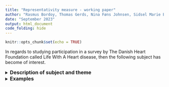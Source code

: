 ```yaml
---
title: "Representativity measure - working paper"
author: "Rasmus Bordoy, Thomas Gerds, Nina Føns Johnsen, Sidsel Marie Bernt Jørgensen"
date: "September 2023"
output: html_document
code_folding: hide
---
```


```r
knitr::opts_chunk$set(echo = TRUE)
```




In regards to studying participation in a survey by The Danish Heart Foundation called Life With A Heart disease, then the following subject has become of interest.

\newline

<details>
<summary>
<font size= "3"> **Description of subject and theme** </font>
</summary>
<br>
The subject/theme is to find some measure that speaks of the representativity amongst the participants in the survey.
The notion of representativity is somewhat arbitrary, since it does not have a clear statistical meaning. In short, the interest is to investigate to what extent the proportions of groups within a dataset (respondants only) is equal or perhaps homogeneous.

\newline

Some representativity measures will be presented through examples, first for categorical groups, and then later an attempt to incorporate continuous variables into the measure will be made.

\newline
</details>

<details>
<summary>
<font size= "3"> **Examples** </font>
</summary>
<br>
<details>
<summary>
<font size= "3"> **Example 1** - *Contribution of disjoint groups falling below the overall response rate* </font>
</summary>
<br>

In this example the intention is to measure how much the response rate within \textbf{two} groups differs from the overall response rate.

Assume that there are two stratifications in the data meaning that there is only one covariate with two groups in the following setup.

The difference in response rate is measured whenever the response rate falls below the $\underline{\text{overall response rate}}$, since some may argue that an over-representation within a group doesn't cause problems nor more potential.

\newline

Let ${p}_{\text{overall}} = \frac{\sum_{i=1}^{N} \pi_i}{N}$ be the overall response rate for a response indicator $\pi_i \in \{0,1\}$. Then let $g_1$ and $g_2$ be two disjoint groups within the data, say male and female, and let ${p}_{g_1}$ and ${p}_{g_2}$ be their response rates. The categorical response rate is defined as 
$${p}_{g_1} =  \frac{\sum_{i=1}^{N_{g_1}} \pi_i }{N_{g_1}},$$ where $N_{g_1}$ is the number of records within group $1$.

Allowing the contribution from response rates within groups only being present whenever the response rates fall below ${p}_{\text{overall}}$, then the following measure measures to which extent the response rates fall below the overall response rate.


\begin{align}

\text{R} & = \frac{{p}_{g_1} 1_{  \{ {p}_{g_1} <{p}_{\text{overall}} \} }+
{p}_{\text{overall}} 1_{ \{{p}_{g_1} \geq {p}_{\text{overall}} \} 
}
\,\,\,\,+
\,\,\,\,
{p}_{g_2} 1_{ \{ 
{p}_{g_2} <{p}_{\text{overall}} \}
}+{p}_{\text{overall}} 
1_{ \{ {p}_{g_2} \geq {p}_{\text{overall}} \}} }
{2 \cdot {p}_{\text{overall}}} \\
& = 1+\frac{ \frac{1}{2} \left\{  1_{ \{ p_{g_1} < p_{\text{overall}} \} } \left( p_{g_1} - p_{\text{overall}} \right) \,\, + \,\,  1_{ \{ p_{g_2} < p_{\text{overall}} \} } \left( p_{g_2} - p_{\text{overall}} \right)  \right\}  }{p_{\text{overall}}},
\end{align}
where $-1 \leq 1_{ \{ p_{g_1} < p_{\text{overall}} \} } \left( p_{g_1} - p_{\text{overall}} \right) \leq 0$ leading to $R \in [0,1]$.
This leads to an average representativity of the groups in terms of response, and it is measured from a perspective that reaching $1$, or say $100 \%$, is only a possibility if the response rates (not the number of responses) are perfectly split across the groups.

\newline

A covariate with $K$ groups has the following categorical representativity measure

\begin{align}

\text{R} & = 
1+\frac{ \frac{1}{K} \left\{ \sum_{i=1}^K 1_{ \{ p_{g_i} < p_{\text{overall}} \} } \left( p_{g_i} - p_{\text{overall}} \right)  \right\}  }{p_{\text{overall}}}.
\end{align}

</details>



<details>
<summary>
<font size= "3"> **Example 2** - *Contribution of continuous covariate falling below the overall response rate* </font>
</summary>
<br>
\newline
Considering contributions of covariates that are continuous, then a different strategy has to be considered in order to find the representativity and balance though the values the covariate takes in regards of response rates. Assuming the continuous covariate is age, then it is of interest to consider how the response rates are distributed along the values the age covariate takes and then measure how this behaviour is compared to the overall response rate. Response rates above the overall response rate are, again, assumed to not contribute to the representativity any more than the overall response rate, but contributions below the overall response rate will be "punished" in regards to lacking representativity.

The presented representativity measure will represent the balance in the response for a continuous covariate, but it does not represent which values in the covariate are either balanced or unbalanced. In other words, the representativity of the continuous covariate is combined into a single number representing the overall average representativity within the continuous covariate.

Consider the following figure

```r
obs_age <- seq(from=40,to=81,by=1)
pot_age <- seq(from=35,to=120,by=1)
overall_rate <- 0.55
age_specific_rate <- -sin(obs_age/45)+1.4

plot(x=pot_age,y=rep(overall_rate,length(pot_age)),type="l",ylim=c(0,1),xlim=c(min(pot_age),max(pot_age)+15),xlab="Age",ylab="Response rate",main="Response rates within age")

text(x=129,y=0.57,"Overall rate")

lines(y=age_specific_rate,x=obs_age,col=9,lwd=2)
lines(y=rep(age_specific_rate[length(obs_age)],10),x=seq(from=max(obs_age)+1,to=max(obs_age)+5,length=10))
text(y=age_specific_rate[length(obs_age)],x=102,"Age specific rate")

lines(x=rep(40,10),y=seq(from=0,to=0.65,length=10),col=2)
text(x=min(obs_age)+4,y=0.7,"Min. obs. age")

lines(x=rep(max(obs_age),10),y=seq(from=0,to=0.65,length=10),col=2)
text(x=max(obs_age)+4,y=0.7,"Max. obs. age")
```

In the figure above it is seen that the response rate for a given age on the x-axis changes throughout. The overall response rate is $0.55$, whilst the age specific response rate follows some arbitrary given sine function chosen for illustration. 

The area below the line with age specific rates whilst being below the overall rate will be the contribution of response rate from the age covariate in general, and the area between the overall rate and age specific rate whenever the latter is below the overall rate will be the contribution to "loss of response". The following figure illustrates this.

```r
obs_age <- seq(from=40,to=81,by=1)
pot_age <- seq(from=35,to=120,by=1)
overall_rate <- 0.55
age_specific_rate <- -sin(obs_age/45)+1.4
plot(x=pot_age,y=rep(overall_rate,length(pot_age)),type="l",ylim=c(0,1),xlim=c(min(pot_age),max(pot_age)+15),xlab="Age",ylab="Response rate",main="Response rates within age")


lines(y=age_specific_rate,x=obs_age,col=9,lwd=2)
lines(y=rep(age_specific_rate[length(obs_age)],10),x=seq(from=max(obs_age)+1,to=max(obs_age)+5,length=10))
text(y=age_specific_rate[length(obs_age)],x=102,"Age specific rate")
lines(x=rep(40,10),y=seq(from=0,to=0.65,length=10),col=2)
text(x=min(obs_age)+4,y=0.67,"Min. obs. age")

lines(x=rep(max(obs_age),10),y=seq(from=0,to=0.65,length=10),col=2)
text(x=max(obs_age)+4,y=0.67,"Max. obs. age")


polygon(c(min(obs_age), max(obs_age), max(obs_age),min(obs_age)), c(0, 0,0.55,0.55), col="red")

polygon(c(obs_age, max(obs_age), 40), 
        c(ifelse(-sin(obs_age/45)+1.4>0.55,0.55,-sin(obs_age/45)+1.4), 0,0 ), col="green")

text(55,0.2,"A",cex=2)
text(70,0.49,"B",cex=2)
lines(y=age_specific_rate,x=obs_age,col=9,lwd=2)
```

The balance/representativity within the continuous age covariate can then be measured as
$$
R = \frac{A}{A+B}
$$

The areas A and B are found by integrating the overall response rate over the observed age values.
$$
A+B = \int_{\text{age}} p_{\text{overall}} \, ds =  p_{\text{overall}} \left( \max \text{age} - \min \text{age} \right)
$$
Let the age-specific response rate be given as a function of age $p_{\text{ age}}( s) $. The area A can be found as
\begin{align}
A & = \int_{\text{age}} p_{\text{ age}}( s) 1_{ \{  p_{\text{ age}}( s) < p_{\text{overall}} \} } +  p_{\text{overall}} 1_{ \{  p_{\text{ age}} \geq p_{\text{overall}} \} } \, ds \\
&= \int_{\text{age}} p_{\text{overall}}+1_{ \{  p_{\text{ age}}( s) < p_{\text{overall}} \} }\left(p_{\text{ age}}( s) - p_{\text{overall}}  \right)  \, ds \\
&= p_{\text{overall}} \left( \max \text{age} - \min \text{age} \right) + 
\int_{\text{age}}1_{ \{  p_{\text{ age}}( s) < p_{\text{overall}} \} }\left(p_{\text{ age}}( s) - p_{\text{overall}}  \right)  \, ds,
\end{align}
where $\int_{\text{age}}1_{ \{  p_{\text{ age}}( s) < p_{\text{overall}} \} }\left(p_{\text{ age}}( s) - p_{\text{overall}}  \right)  \, ds \leq 0$.

\newline 

The representativity measure for a continuous covariate can then be given as
\begin{align}
R &= \frac{A}{A+B} \\
&= \frac{p_{\text{overall}} \left( \max \text{age} - \min \text{age} \right) + 
\int_{\text{age}}1_{ \{  p_{\text{ age}}( s) < p_{\text{overall}} \} }\left(p_{\text{ age}}( s) - p_{\text{overall}}  \right)  \, ds}{ p_{\text{overall}} \left( \max \text{age} - \min \text{age} \right)}\\
& = 1+\frac{
\int_{\text{age}}1_{ \{  p_{\text{ age}}( s) < p_{\text{overall}} \} }\left(p_{\text{ age}}( s) - p_{\text{overall}}  \right)  \, ds}{ p_{\text{overall}} \left( \max \text{age} - \min \text{age} \right)}.
\end{align}

\newline

Sometimes it is more convenient to take integer numbers instead of continuous number and then transform the integral into a sum. Then the expression changes to
\begin{align}

R & = 1 + \frac{\sum_{i = \min \text{age}}^{\max \text{age}} 1_{ \{  p_{\text{ age}}( i) < p_{\text{overall}} \} } \left( p_{\text{ age}}( i) - p_{\text{overall}}  \right)}{p_{\text{overall}} \left( \max \text{age} - \min \text{age} \right)},
\end{align}
where $p_{\text{ age}}( i) = \frac{ \sum_{j = \min \text{age}}^{\max \text{age}} 1_{ j = i}}{N}$ and $i$ is a given age value represented as an integer. The discrete varion also applies to covariates that have clearly defined orders 

$\textbf{NB:}$ Confusion can arise with the presented measure since the age specific response rate is not symmetric around the overall rate. There is a different number of persons for each age which leads to different weights to the overall response rate, and when considering the representativity measure there is no control for a lack of persons within a group, only if there is a lack of persons within a group in regards of responding vs not responding.

</details>


<details>
<summary>
<font size= "2"> **Empty** - Comparing several proportions using the chi square test </font>
</summary>
<br>

\newline

</details>
</details>

